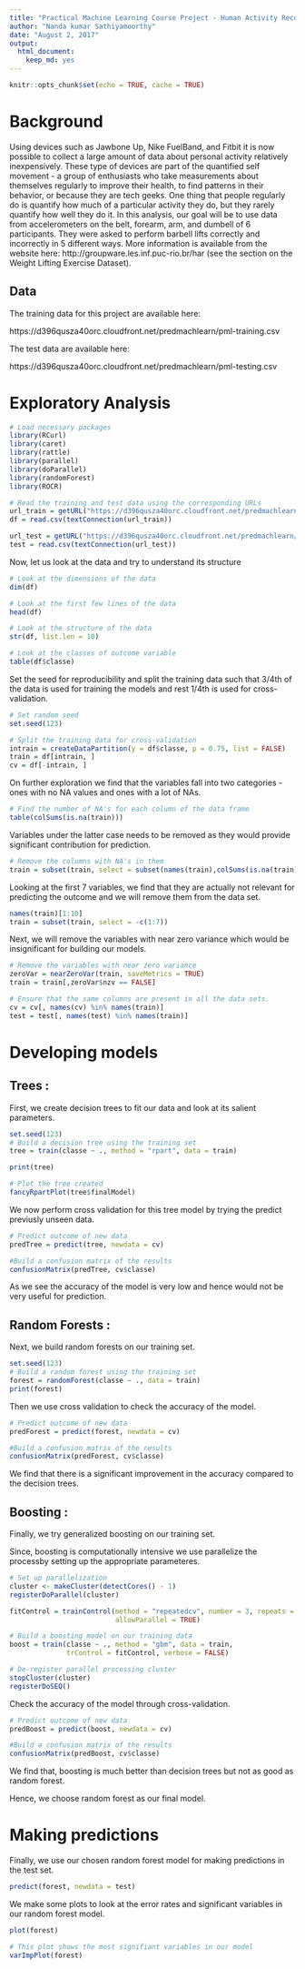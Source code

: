 ```yaml
---
title: "Practical Machine Learning Course Project - Human Activity Recognition"
author: "Nanda kumar Sathiyamoorthy"
date: "August 2, 2017"
output: 
  html_document: 
    keep_md: yes
---
```


```r
knitr::opts_chunk$set(echo = TRUE, cache = TRUE)
```

# Background

Using devices such as Jawbone Up, Nike FuelBand, and Fitbit it is now possible to collect a large amount of data about personal activity relatively inexpensively. These type of devices are part of the quantified self movement - a group of enthusiasts who take measurements about themselves regularly to improve their health, to find patterns in their behavior, or because they are tech geeks. One thing that people regularly do is quantify how much of a particular activity they do, but they rarely quantify how well they do it. In this analysis, our goal will be to use data from accelerometers on the belt, forearm, arm, and dumbell of 6 participants. They were asked to perform barbell lifts correctly and incorrectly in 5 different ways. More information is available from the website here: http://groupware.les.inf.puc-rio.br/har (see the section on the Weight Lifting Exercise Dataset). 

## Data

The training data for this project are available here:

https://d396qusza40orc.cloudfront.net/predmachlearn/pml-training.csv

The test data are available here:

https://d396qusza40orc.cloudfront.net/predmachlearn/pml-testing.csv


# Exploratory Analysis

```r
# Load necessary packages
library(RCurl)
library(caret)
library(rattle)
library(parallel)
library(doParallel)
library(randomForest)
library(ROCR)
```

```r
# Read the training and test data using the corresponding URLs
url_train = getURL("https://d396qusza40orc.cloudfront.net/predmachlearn/pml-training.csv")
df = read.csv(textConnection(url_train))

url_test = getURL("https://d396qusza40orc.cloudfront.net/predmachlearn/pml-testing.csv")
test = read.csv(textConnection(url_test))
```

Now, let us look at the data and try to understand its structure
        
```r
# Look at the dimensions of the data
dim(df)

# Look at the first few lines of the data
head(df)

# Look at the structure of the data
str(df, list.len = 10)

# Look at the classes of outcome variable
table(df$classe)
```

Set the seed for reproducibility and split the training data such that 3/4th of the data is used for training the models and rest 1/4th is used for cross-validation.

```r
# Set random seed
set.seed(123)

# Split the training data for cross-validation
intrain = createDataPartition(y = df$classe, p = 0.75, list = FALSE)
train = df[intrain, ]
cv = df[-intrain, ]
```

On further exploration we find that the variables fall into two categories - ones with no NA values and ones with a lot of NAs. 

```r
# Find the number of NA's for each column of the data frame
table(colSums(is.na(train)))
```

Variables under the latter case needs to be removed as they would provide significant contribution for prediction.

```r
# Remove the columns with NA's in them
train = subset(train, select = subset(names(train),colSums(is.na(train)) == 0))
```

Looking at the first 7 variables, we find that they are actually not relevant for predicting the outcome and we will remove them from the data set.

```r
names(train)[1:10]
train = subset(train, select = -c(1:7))
```

Next, we will remove the variables with near zero variance which would be insignificant for building our models.

```r

# Remove the variables with near zero variance
zeroVar = nearZeroVar(train, saveMetrics = TRUE)
train = train[,zeroVar$nzv == FALSE]

# Ensure that the same columns are present in all the data sets.
cv = cv[, names(cv) %in% names(train)]
test = test[, names(test) %in% names(train)]
```

# Developing models


## Trees :

First, we create decision trees to fit our data and look at its salient parameters.

```r
set.seed(123)
# Build a decision tree using the training set
tree = train(classe ~ ., method = "rpart", data = train)

print(tree)

# Plot the tree created
fancyRpartPlot(tree$finalModel)
```

We now perform cross validation for this tree model by trying the predict previusly unseen data.

```r
# Predict outcome of new data
predTree = predict(tree, newdata = cv)

#Build a confusion matrix of the results
confusionMatrix(predTree, cv$classe)
```

As we see the accuracy of the model is very low and hence would not be very useful for prediction.

## Random Forests :

Next, we build random forests on our training set.

```r
set.seed(123)
# Build a random forest using the training set
forest = randomForest(classe ~ ., data = train)
print(forest)
```

Then we use cross validation to check the accuracy of the model.

```r
# Predict outcome of new data
predForest = predict(forest, newdata = cv)

#Build a confusion matrix of the results
confusionMatrix(predForest, cv$classe)
```

We find that there is a significant improvement in the accuracy compared to the decision trees.

## Boosting :

Finally, we try generalized boosting on our training set.

Since, boosting is computationally intensive we use parallelize the processby setting up the appropriate parameteres.

```r
# Set up parallelization
cluster <- makeCluster(detectCores() - 1) 
registerDoParallel(cluster)

fitControl = trainControl(method = "repeatedcv", number = 3, repeats = 2,
                          allowParallel = TRUE)

# Build a boosting model on our training data
boost = train(classe ~ ., method = "gbm", data = train, 
              trControl = fitControl, verbose = FALSE)

# De-register parallel processing cluster
stopCluster(cluster)
registerDoSEQ()
```

Check the accuracy of the model through cross-validation.

```r
# Predict outcome of new data
predBoost = predict(boost, newdata = cv)

#Build a confusion matrix of the results
confusionMatrix(predBoost, cv$classe)
```

We find that, boosting is much better than decision trees but not as good as random forest. 

Hence, we choose random forest as our final model.

# Making predictions

Finally, we use our chosen random forest model for making predictions in the test set.

```r
predict(forest, newdata = test)
```

We make some plots to look at the error rates and significant variables in our random forest model.

```r
plot(forest)

# This plot shows the most signifiant variables in our model
varImpPlot(forest)
```